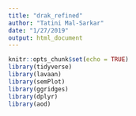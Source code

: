 ```yaml
---
title: "drak_refined"
author: "Tatini Mal-Sarkar"
date: "1/27/2019"
output: html_document
---
```


```r
knitr::opts_chunk$set(echo = TRUE)
library(tidyverse)
library(lavaan)
library(semPlot)
library(ggridges)
library(dplyr)
library(aod)
```
